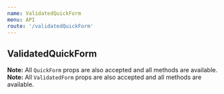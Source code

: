 ```yaml
---
name: ValidatedQuickForm
menu: API
route: '/validatedQuickForm'
---
```


## ValidatedQuickForm

**Note:** All `QuickForm` props are also accepted and all methods are available.<br />
**Note:** All `ValidatedForm` props are also accepted and all methods are available.
